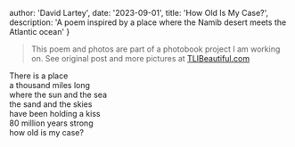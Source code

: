 
  author: 'David Lartey',
  date: '2023-09-01',
  title: 'How Old Is My Case?',
  description: 'A poem inspired by a place where the Namib desert meets the Atlantic ocean'
}


> This poem and photos are part of a photobook project I am working on. See original post and more pictures at <a target="_blank" href="https://www.tlibeautiful.com/stories/how-old-is-my-case">TLIBeautiful.com</a>

There is a place  
a thousand miles long  
where the sun and the sea  
the sand and the skies  
have been holding a kiss  
80 million years strong  
how old is my case?  

<Image
  className="w-full"
  src={dunesImage}
  alt=""
  priority
/>

<Image
  className="w-full"
  src={sandImage}
  alt=""
  priority
/>

<Image
  className="w-full"
  src={seaImage}
  alt=""
  priority
/>
